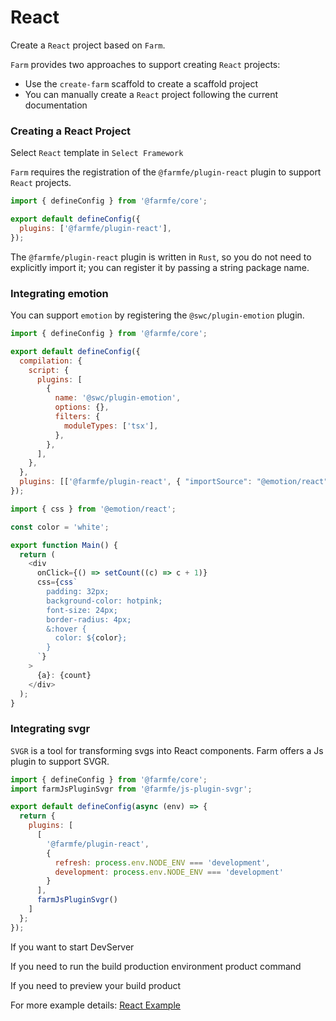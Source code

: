 
# React

Create a `React` project based on `Farm`.

`Farm` provides two approaches to support creating `React` projects: 
- Use the `create-farm` scaffold to create a scaffold project
- You can manually create a `React` project following the current documentation

### Creating a React Project

<PackageManagerTabs command="npm create farm@latest" />

Select `React` template in `Select Framework`

`Farm` requires the registration of the `@farmfe/plugin-react` plugin to support `React` projects.

```javascript title="farm.config.ts"
import { defineConfig } from '@farmfe/core';

export default defineConfig({
  plugins: ['@farmfe/plugin-react'],
});
```

The `@farmfe/plugin-react` plugin is written in `Rust`, so you do not need to explicitly import it; you can register it by passing a string package name.

### Integrating emotion
You can support `emotion` by registering the `@swc/plugin-emotion` plugin.


```javascript title="farm.config.ts"
import { defineConfig } from '@farmfe/core';

export default defineConfig({
  compilation: {
    script: {
      plugins: [
        {
          name: '@swc/plugin-emotion',
          options: {},
          filters: {
            moduleTypes: ['tsx'],
          },
        },
      ],
    },
  },
  plugins: [['@farmfe/plugin-react', { "importSource": "@emotion/react" }]],
});

```

```javascript title="src/index.tsx"
import { css } from '@emotion/react';

const color = 'white';

export function Main() {
  return (
    <div
      onClick={() => setCount((c) => c + 1)}
      css={css`
        padding: 32px;
        background-color: hotpink;
        font-size: 24px;
        border-radius: 4px;
        &:hover {
          color: ${color};
        }
      `}
    >
      {a}: {count}
    </div>
  );
}
```


### Integrating svgr
`SVGR` is a tool for transforming svgs into React components. Farm offers a Js plugin to support SVGR.

```javascript title="farm.config.ts"
import { defineConfig } from '@farmfe/core';
import farmJsPluginSvgr from '@farmfe/js-plugin-svgr';

export default defineConfig(async (env) => {
  return {
    plugins: [
      [
        '@farmfe/plugin-react',
        {
          refresh: process.env.NODE_ENV === 'development',
          development: process.env.NODE_ENV === 'development'
        }
      ],
      farmJsPluginSvgr()
    ]
  };
});


```

If you want to start DevServer

<PackageManagerTabs command="pnpm dev" />

If you need to run the build production environment product command

<PackageManagerTabs command="pnpm build" />

If you need to preview your build product

<PackageManagerTabs command="pnpm preview" />

For more example details: [React Example](https://github.com/farm-fe/farm/tree/main/examples/react)
